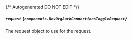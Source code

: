 {/* Autogenerated DO NOT EDIT  */}

##### `request` *{`components.DevOrgAuthConnectionsToggleRequest`}*
The request object to use for the request.
<Collapsible openLabel={Labels.showProperties} closeLabel={Labels.hideProperties}>
    <DevOrgAuthConnectionsToggleRequest/>
</Collapsible>



